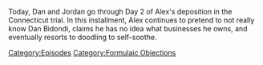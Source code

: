{{DEFAULTSORT:
    #_EPISODE_0745:Formulaic Objections Part 10
}}{{Episode
    | title           = Formulaic Objections Part 10
    | caption         = [https://knowledgefight.libsyn.com/745-formulaic-objections-part-10 Listen to this episode on Libsyn]
    | episodeNumber   = 745
    | length          = 02:45:33
    | airDate         = November 9, 2022
    | episodeType     = [[:Category:Formulaic Objections|Formulaic Objections]]
    | previousEpisode = [[744: November 3, 2022]]
}}

{{Stub}}

Today, Dan and Jordan go through Day 2 of Alex's deposition in the Connecticut trial. In this installment, Alex continues to pretend to not really know Dan Bidondi, claims he has no idea what businesses he owns, and eventually resorts to doodling to self-soothe.

[[Category:Episodes]]
[[Category:Formulaic Objections]]
